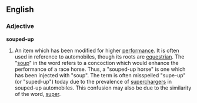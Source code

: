 ==English==

===Adjective===

'''souped-up'''

#An item which has been modified for higher [[performance]].  It is often used in reference to automobiles, though its roots are [[equestrian]].  The "[[soup]]" in the word refers to a concoction which would enhance the performance of a race horse.  Thus, a "souped-up horse" is one which has been injected with "soup".  The term is often misspelled "supe-up" (or "suped-up") today due to the prevalence of [[supercharger]]s in souped-up automobiles.  This confusion may also be due to the similarity of the word, [[super]].